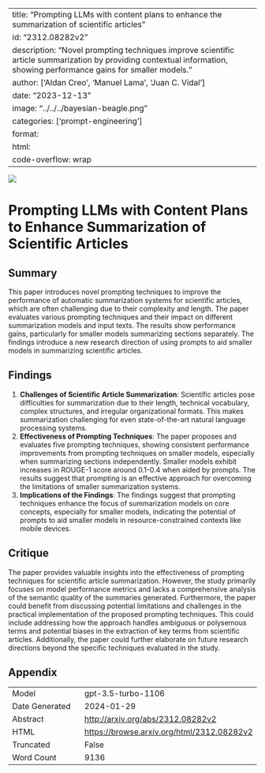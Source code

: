 
---
title: "Prompting LLMs with content plans to enhance the summarization of scientific articles"
id: "2312.08282v2"
description: "Novel prompting techniques improve scientific article summarization by providing contextual information, showing performance gains for smaller models."
author: ['Aldan Creo', 'Manuel Lama', 'Juan C. Vidal']
date: "2023-12-13"
image: "../../../bayesian-beagle.png"
categories: ['prompt-engineering']
format:
  html:
    code-overflow: wrap
---

![](None)

# Prompting LLMs with Content Plans to Enhance Summarization of Scientific Articles

## Summary
This paper introduces novel prompting techniques to improve the performance of automatic summarization systems for scientific articles, which are often challenging due to their complexity and length. The paper evaluates various prompting techniques and their impact on different summarization models and input texts. The results show performance gains, particularly for smaller models summarizing sections separately. The findings introduce a new research direction of using prompts to aid smaller models in summarizing scientific articles.

## Findings
1. **Challenges of Scientific Article Summarization**: Scientific articles pose difficulties for summarization due to their length, technical vocabulary, complex structures, and irregular organizational formats. This makes summarization challenging for even state-of-the-art natural language processing systems.
2. **Effectiveness of Prompting Techniques**: The paper proposes and evaluates five prompting techniques, showing consistent performance improvements from prompting techniques on smaller models, especially when summarizing sections independently. Smaller models exhibit increases in ROUGE-1 score around 0.1-0.4 when aided by prompts. The results suggest that prompting is an effective approach for overcoming the limitations of smaller summarization systems.
3. **Implications of the Findings**: The findings suggest that prompting techniques enhance the focus of summarization models on core concepts, especially for smaller models, indicating the potential of prompts to aid smaller models in resource-constrained contexts like mobile devices.

## Critique
The paper provides valuable insights into the effectiveness of prompting techniques for scientific article summarization. However, the study primarily focuses on model performance metrics and lacks a comprehensive analysis of the semantic quality of the summaries generated. Furthermore, the paper could benefit from discussing potential limitations and challenges in the practical implementation of the proposed prompting techniques. This could include addressing how the approach handles ambiguous or polysemous terms and potential biases in the extraction of key terms from scientific articles. Additionally, the paper could further elaborate on future research directions beyond the specific techniques evaluated in the study.

## Appendix

|          |          |
|----------|----------|
| Model     | gpt-3.5-turbo-1106       |
| Date Generated     | 2024-01-29       |
| Abstract | [http://arxiv.org/abs/2312.08282v2](http://arxiv.org/abs/2312.08282v2)        |
| HTML     | [https://browse.arxiv.org/html/2312.08282v2](https://browse.arxiv.org/html/2312.08282v2)       |
| Truncated       | False       |
| Word Count       | 9136       |